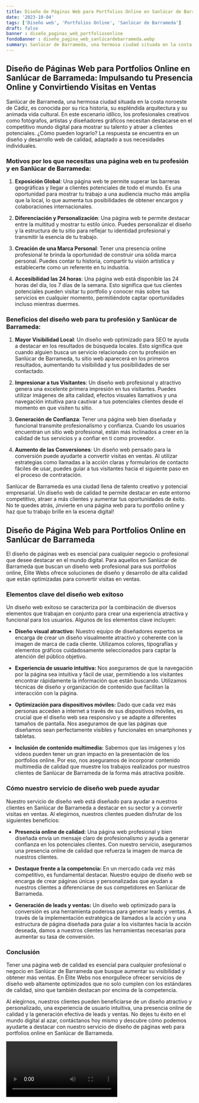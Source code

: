 ```yaml
---
title: Diseño de Páginas Web para Portfolios Online en Sanlúcar de Barrameda
date: '2023-10-04'
tags: ['Diseño web', 'Portfolios Online', 'Sanlúcar de Barrameda']
draft: false
banner : diseño_paginas_web_portfoliosonline
fondoBanner : diseño_pagina_web_sanlúcardebarrameda.webp
summary: Sanlúcar de Barrameda, una hermosa ciudad situada en la costa noroeste de Cádiz, es conocida por su rica historia, su espléndida arquitectura y su animada vida cultural. En este escenario idílico, los profesionales creativos como fotógrafos, artistas y diseñadores gráficos necesitan destacarse en el competitivo mundo digital para mostrar su talento y atraer a clientes potenciales. ¿Cómo pueden lograrlo? La respuesta se encuentra en un diseño y desarrollo web de calidad, adaptado a sus necesidades individuales.
---
```


## Diseño de Páginas Web para Portfolios Online en Sanlúcar de Barrameda: Impulsando tu Presencia Online y Convirtiendo Visitas en Ventas

Sanlúcar de Barrameda, una hermosa ciudad situada en la costa noroeste de Cádiz, es conocida por su rica historia, su espléndida arquitectura y su animada vida cultural. En este escenario idílico, los profesionales creativos como fotógrafos, artistas y diseñadores gráficos necesitan destacarse en el competitivo mundo digital para mostrar su talento y atraer a clientes potenciales. ¿Cómo pueden lograrlo? La respuesta se encuentra en un diseño y desarrollo web de calidad, adaptado a sus necesidades individuales.

### Motivos por los que necesitas una página web en tu profesión y en Sanlúcar de Barrameda:

1. **Exposición Global**: Una página web te permite superar las barreras geográficas y llegar a clientes potenciales de todo el mundo. Es una oportunidad para mostrar tu trabajo a una audiencia mucho más amplia que la local, lo que aumenta tus posibilidades de obtener encargos y colaboraciones internacionales.

2. **Diferenciación y Personalización**: Una página web te permite destacar entre la multitud y mostrar tu estilo único. Puedes personalizar el diseño y la estructura de tu sitio para reflejar tu identidad profesional y transmitir la esencia de tu trabajo.

3. **Creación de una Marca Personal**: Tener una presencia online profesional te brinda la oportunidad de construir una sólida marca personal. Puedes contar tu historia, compartir tu visión artística y establecerte como un referente en tu industria.

4. **Accesibilidad las 24 horas**: Una página web está disponible las 24 horas del día, los 7 días de la semana. Esto significa que tus clientes potenciales pueden visitar tu portfolio y conocer más sobre tus servicios en cualquier momento, permitiéndote captar oportunidades incluso mientras duermes.

### Beneficios del diseño web para tu profesión y Sanlúcar de Barrameda:

1. **Mayor Visibilidad Local**: Un diseño web optimizado para SEO te ayuda a destacar en los resultados de búsqueda locales. Esto significa que cuando alguien busca un servicio relacionado con tu profesión en Sanlúcar de Barrameda, tu sitio web aparecerá en los primeros resultados, aumentando tu visibilidad y tus posibilidades de ser contactado.

2. **Impresionar a tus Visitantes**: Un diseño web profesional y atractivo genera una excelente primera impresión en tus visitantes. Puedes utilizar imágenes de alta calidad, efectos visuales llamativos y una navegación intuitiva para cautivar a tus potenciales clientes desde el momento en que visiten tu sitio.

3. **Generación de Confianza**: Tener una página web bien diseñada y funcional transmite profesionalismo y confianza. Cuando los usuarios encuentran un sitio web profesional, están más inclinados a creer en la calidad de tus servicios y a confiar en ti como proveedor.

4. **Aumento de las Conversiones**: Un diseño web pensado para la conversión puede ayudarte a convertir visitas en ventas. Al utilizar estrategias como llamadas a la acción claras y formularios de contacto fáciles de usar, puedes guiar a tus visitantes hacia el siguiente paso en el proceso de contratación.

Sanlúcar de Barrameda es una ciudad llena de talento creativo y potencial empresarial. Un diseño web de calidad te permite destacar en este entorno competitivo, atraer a más clientes y aumentar tus oportunidades de éxito. No te quedes atrás, ¡invierte en una página web para tu portfolio online y haz que tu trabajo brille en la escena digital!

<GifSeo />

<Cta />

## Diseño de Página Web para Portfolios Online en Sanlúcar de Barrameda

El diseño de páginas web es esencial para cualquier negocio o profesional que desee destacar en el mundo digital. Para aquellos en Sanlúcar de Barrameda que buscan un diseño web profesional para sus portfolios online, Élite Webs ofrece soluciones de diseño y desarrollo de alta calidad que están optimizadas para convertir visitas en ventas.

### Elementos clave del diseño web exitoso

Un diseño web exitoso se caracteriza por la combinación de diversos elementos que trabajan en conjunto para crear una experiencia atractiva y funcional para los usuarios. Algunos de los elementos clave incluyen:

- **Diseño visual atractivo:** Nuestro equipo de diseñadores expertos se encarga de crear un diseño visualmente atractivo y coherente con la imagen de marca de cada cliente. Utilizamos colores, tipografías y elementos gráficos cuidadosamente seleccionados para captar la atención del público objetivo.

- **Experiencia de usuario intuitiva:** Nos aseguramos de que la navegación por la página sea intuitiva y fácil de usar, permitiendo a los visitantes encontrar rápidamente la información que están buscando. Utilizamos técnicas de diseño y organización de contenido que facilitan la interacción con la página.

- **Optimización para dispositivos móviles:** Dado que cada vez más personas acceden a internet a través de sus dispositivos móviles, es crucial que el diseño web sea responsivo y se adapte a diferentes tamaños de pantalla. Nos aseguramos de que las páginas que diseñamos sean perfectamente visibles y funcionales en smartphones y tabletas.

- **Inclusión de contenido multimedia:** Sabemos que las imágenes y los videos pueden tener un gran impacto en la presentación de los portfolios online. Por eso, nos aseguramos de incorporar contenido multimedia de calidad que muestre los trabajos realizados por nuestros clientes de Sanlúcar de Barrameda de la forma más atractiva posible.

### Cómo nuestro servicio de diseño web puede ayudar

Nuestro servicio de diseño web está diseñado para ayudar a nuestros clientes en Sanlúcar de Barrameda a destacar en su sector y a convertir visitas en ventas. Al elegirnos, nuestros clientes pueden disfrutar de los siguientes beneficios:

- **Presencia online de calidad:** Una página web profesional y bien diseñada envía un mensaje claro de profesionalismo y ayuda a generar confianza en los potenciales clientes. Con nuestro servicio, aseguramos una presencia online de calidad que refuerza la imagen de marca de nuestros clientes.

- **Destaque frente a la competencia:** En un mercado cada vez más competitivo, es fundamental destacar. Nuestro equipo de diseño web se encarga de crear páginas únicas y personalizadas que ayudan a nuestros clientes a diferenciarse de sus competidores en Sanlúcar de Barrameda.

- **Generación de leads y ventas:** Un diseño web optimizado para la conversión es una herramienta poderosa para generar leads y ventas. A través de la implementación estratégica de llamados a la acción y una estructura de página diseñada para guiar a los visitantes hacia la acción deseada, damos a nuestros clientes las herramientas necesarias para aumentar su tasa de conversión.

### Conclusión

Tener una página web de calidad es esencial para cualquier profesional o negocio en Sanlúcar de Barrameda que busque aumentar su visibilidad y obtener más ventas. En Élite Webs nos enorgullece ofrecer servicios de diseño web altamente optimizados que no solo cumplen con los estándares de calidad, sino que también destacan por encima de la competencia.

Al elegirnos, nuestros clientes pueden beneficiarse de un diseño atractivo y personalizado, una experiencia de usuario intuitiva, una presencia online de calidad y la generación efectiva de leads y ventas. No dejes tu éxito en el mundo digital al azar, contáctanos hoy mismo y descubre cómo podemos ayudarte a destacar con nuestro servicio de diseño de páginas web para portfolios online en Sanlúcar de Barrameda.

<Video />

<CtaBot job='Portfolios Online' city='Sanlúcar de Barrameda'/>

<Gmaps query='Sanlúcar de Barrameda+españa+maps' />
